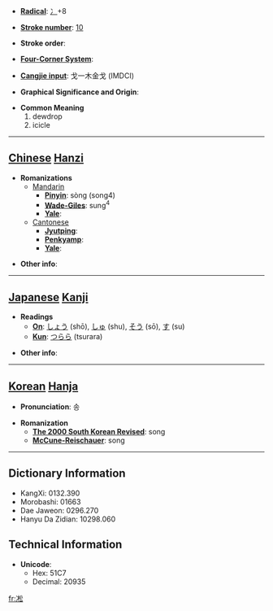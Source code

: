 * '''[[Wiktionary:Chinese radical index| Radical]]''': [[Wiktionary:Chinese radical index 冫|冫]]+8

* '''[[Wiktionary:Chinese total strokes index|Stroke number]]''': [[Wiktionary:Chinese total strokes index 10|10]]

* '''Stroke order''': 

* '''[[Wiktionary:Chinese four corner index|Four-Corner System]]''': 

* '''[[Wiktionary:Chinese Cangjie index|Cangjie input]]''': 戈一木金戈 (IMDCI)

* '''Graphical Significance and Origin''': 

* '''Common Meaning'''
*#dewdrop
*# icicle


----

== [[Chinese]] [[Hanzi]] ==

* '''Romanizations'''
** [[Mandarin]]
*** '''[[Pinyin]]''': sòng (song4)
*** '''[[Wade-Giles]]''': sung<sup>4</sup>
*** '''[[Yale]]''': 
**[[Cantonese]]
***'''[[Jyutping]]''':
***'''[[Penkyamp]]''': 
***'''[[Yale]]''': 

* '''Other info''': 

----

== [[Japanese]] [[Kanji]] ==

* '''Readings'''
** '''[[On]]''': [[しょう]] (shō), [[しゅ]] (shu), [[そう]] (sō), [[す]] (su)
** '''[[Kun]]''': [[つらら]] (tsurara)

* '''Other info''':  

----

== [[Korean]] [[Hanja]] ==

* '''Pronunciation''': 송

* '''Romanization'''
** '''[[The 2000 South Korean Revised Romanization|The 2000 South Korean Revised]]''': song
** '''[[McCune-Reischauer]]''': song

----

== Dictionary Information ==

* KangXi: 0132.390
* Morobashi: 01663
* Dae Jaweon: 0296.270
* Hanyu Da Zidian: 10298.060

== Technical Information ==

* '''Unicode''':
** Hex: 51C7
** Decimal: 20935

[[fr:凇]]